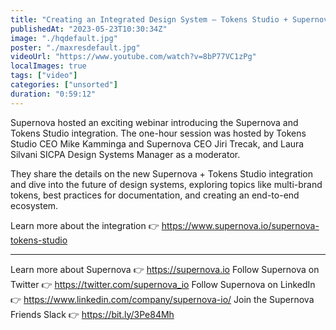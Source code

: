 ```yaml
---
title: "Creating an Integrated Design System — Tokens Studio + Supernova"
publishedAt: "2023-05-23T10:30:34Z"
image: "./hqdefault.jpg"
poster: "./maxresdefault.jpg"
videoUrl: "https://www.youtube.com/watch?v=8bP77VC1zPg"
localImages: true
tags: ["video"]
categories: ["unsorted"]
duration: "0:59:12"
---
```

Supernova hosted an exciting webinar introducing the Supernova and Tokens Studio integration. The one-hour session was hosted by Tokens Studio CEO Mike Kamminga and Supernova CEO Jiri Trecak, and Laura Silvani SICPA Design Systems Manager as a moderator.

They share the details on the new Supernova + Tokens Studio integration and dive into the future of design systems, exploring topics like multi-brand tokens, best practices for documentation, and creating an end-to-end ecosystem.

Learn more about the integration  👉 https://www.supernova.io/supernova-tokens-studio

--------
Learn more about Supernova 👉 https://supernova.io
Follow Supernova on Twitter 👉  https://twitter.com/supernova_io
Follow Supernova on LinkedIn 👉 https://www.linkedin.com/company/supernova-io/
Join the Supernova Friends Slack 👉 https://bit.ly/3Pe84Mh
